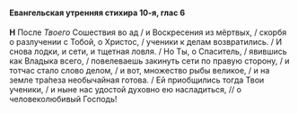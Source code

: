 #### Евангельская утренняя стихира 10-я, глас 6

**H** После *Твоего* Сошествия во ад / и Воскресения из мёртвых, / скорбя о разлучении с Тобой, о Христос, / ученики к делам возвратились. / И снова лодки, и сети, и тщетная ловля. / Но Ты, о Спаситель, / явившись как Владыка всего, / повелеваешь закинуть сети по правую сторону, / и тотчас стало слово делом, / и вот, множество рыбы великое, / и на земле тра́пеза необычайная готова. / Ей приобщились тогда Твои ученики, / и ныне нас удостой духовно ею насладиться, // о человеколюбивый Господь!
